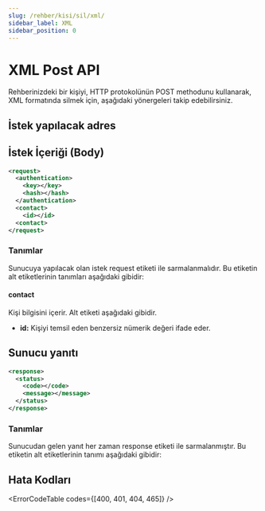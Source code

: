 ```yaml
---
slug: /rehber/kisi/sil/xml/
sidebar_label: XML
sidebar_position: 0
---
```



# XML Post API
<AccessWarning />
Rehberinizdeki bir kişiyi, HTTP protokolünün POST methodunu kullanarak, XML formatında silmek için, aşağıdaki yönergeleri takip edebilirsiniz.

## İstek yapılacak adres

<RequestURL type="POST" url="https://api.iletimerkezi.com/v1/delete-contact" />

## İstek İçeriği (Body)

```xml
<request>
  <authentication>
    <key></key>
    <hash></hash>
  </authentication>
  <contact>
    <id></id>
  <contact>
</request>
```

### Tanımlar

Sunucuya yapılacak olan istek <Badge>request</Badge> etiketi ile sarmalanmalıdır. Bu etiketin alt etiketlerinin tanımları aşağıdaki gibidir:

<AccessDescription />

#### contact
Kişi bilgisini içerir. Alt etiketi aşağıdaki gibidir.
  + **id:** Kişiyi temsil eden benzersiz nümerik değeri ifade eder.

## Sunucu yanıtı

```xml
<response>
  <status>
    <code></code>
    <message></message>
  </status>
</response>
```

### Tanımlar

Sunucudan gelen yanıt her zaman <Badge>response</Badge> etiketi ile sarmalanmıştır. Bu etiketin alt etiketlerinin tanımı aşağıdaki gibidir:

<ResponseStatus />

## Hata Kodları

<ErrorCodeTable codes={[400, 401, 404, 465]} />